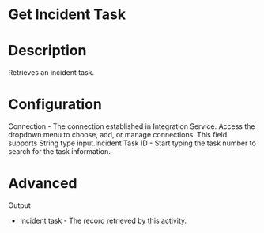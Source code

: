 ﻿# Get Incident Task

# Description

Retrieves an incident task.

# Configuration

Connection - The connection established in Integration Service. Access the dropdown menu to choose, add, or manage connections. This field supports String type input.Incident Task ID - Start typing the task number to search for the task information.

# Advanced

Output

* Incident task - The record retrieved by this activity.
